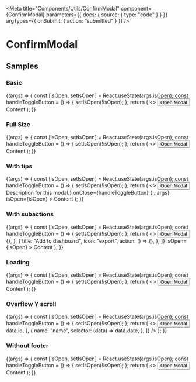 
<Meta
  title="Components/Utils/ConfirmModal"
  component={ConfirmModal}
  parameters={{ docs: { source: { type: "code" } } }}
  argTypes={{ onSubmit: { action: "submitted" } }}
/>

# ConfirmModal

<ArgsTable of={ConfirmModal} />

## Samples

### Basic

<Canvas>
  <Story
    name="basic"
    args={{
      isOpen: false,
    }}
  >
    {(args) => {
      const [isOpen, setIsOpen] = React.useState(args.isOpen);
      const handleToggleButton = () => {
        setIsOpen(!isOpen);
      };
      return (
        <>
          <Button onClick={handleToggleButton}>Open Modal</Button>
          <ConfirmModal
            title="Title"
            onClose={handleToggleButton}
            {...args}
            isOpen={isOpen}
          >
            Content
          </ConfirmModal>
        </>
      );
    }}
  </Story>
</Canvas>

### Full Size

<Canvas>
  <Story
    name="full size"
    args={{
      isOpen: false,
      fullSize: true,
    }}
  >
    {(args) => {
      const [isOpen, setIsOpen] = React.useState(args.isOpen);
      const handleToggleButton = () => {
        setIsOpen(!isOpen);
      };
      return (
        <>
          <Button onClick={handleToggleButton}>Open Modal</Button>
          <ConfirmModal
            title="Title"
            fullSize={true}
            onClose={handleToggleButton}
            {...args}
            isOpen={isOpen}
          >
            Content
          </ConfirmModal>
        </>
      );
    }}
  </Story>
</Canvas>

### With tips

<Canvas>
  <Story
    name="with tips"
    args={{
      isOpen: false,
    }}
  >
    {(args) => {
      const [isOpen, setIsOpen] = React.useState(args.isOpen);
      const handleToggleButton = () => {
        setIsOpen(!isOpen);
      };
      return (
        <>
          <Button onClick={handleToggleButton}>Open Modal</Button>
          <ConfirmModal
            title="Title"
            tipElement={<div>Description for this modal.</div>}
            onClose={handleToggleButton}
            {...args}
            isOpen={isOpen}
          >
            Content
          </ConfirmModal>
        </>
      );
    }}
  </Story>
</Canvas>

### With subactions

<Canvas>
  <Story
    name="with subactions"
    args={{
      isOpen: false,
    }}
  >
    {(args) => {
      const [isOpen, setIsOpen] = React.useState(args.isOpen);
      const handleToggleButton = () => {
        setIsOpen(!isOpen);
      };
      return (
        <>
          <Button onClick={handleToggleButton}>Open Modal</Button>
          <ConfirmModal
            title="Title"
            onClose={handleToggleButton}
            {...args}
            fullSize={true}
            subActions={[
              {
                title: "Download in CSV format",
                icon: "export",
                action: () => {},
              },
              {
                title: "Add to dashboard",
                icon: "export",
                action: () => {},
              },
            ]}
            isOpen={isOpen}
          >
            Content
          </ConfirmModal>
        </>
      );
    }}
  </Story>
</Canvas>

### Loading

<Canvas>
  <Story
    name="loading"
    args={{
      isOpen: false,
      loading: true,
    }}
  >
    {(args) => {
      const [isOpen, setIsOpen] = React.useState(args.isOpen);
      const handleToggleButton = () => {
        setIsOpen(!isOpen);
      };
      return (
        <>
          <Button onClick={handleToggleButton}>Open Modal</Button>
          <ConfirmModal
            title="Title"
            loading={true}
            onClose={handleToggleButton}
            {...args}
            isOpen={isOpen}
          >
            Content
          </ConfirmModal>
        </>
      );
    }}
  </Story>
</Canvas>

### Overflow Y scroll

<Canvas>
  <Story
    name="overflow Y scroll"
    args={{
      isOpen: false,
      overflowYScroll: true,
    }}
  >
    {(args) => {
      const [isOpen, setIsOpen] = React.useState(args.isOpen);
      const handleToggleButton = () => {
        setIsOpen(!isOpen);
      };
      return (
        <>
          <Button onClick={handleToggleButton}>Open Modal</Button>
          <ConfirmModal
            title="Title"
            overflowYScroll={true}
            onClose={handleToggleButton}
            {...args}
            isOpen={isOpen}
          >
            <DataTable
              data={data}
              columns={[
                {
                  name: "ID",
                  selector: (data) => data.id,
                },
                {
                  name: "name",
                  selector: (data) => data.date,
                },
              ]}
            />
          </ConfirmModal>
        </>
      );
    }}
  </Story>
</Canvas>

### Without footer

<Canvas>
  <Story
    name="without footer"
    args={{
      isOpen: false,
      onSubmit: undefined,
    }}
  >
    {(args) => {
      const [isOpen, setIsOpen] = React.useState(args.isOpen);
      const handleToggleButton = () => {
        setIsOpen(!isOpen);
      };
      return (
        <>
          <Button onClick={handleToggleButton}>Open Modal</Button>
          <ConfirmModal
            title="Title"
            onClose={handleToggleButton}
            onSubmit={undefined}
            {...args}
            isOpen={isOpen}
          >
            Content
          </ConfirmModal>
        </>
      );
    }}
  </Story>
</Canvas>
